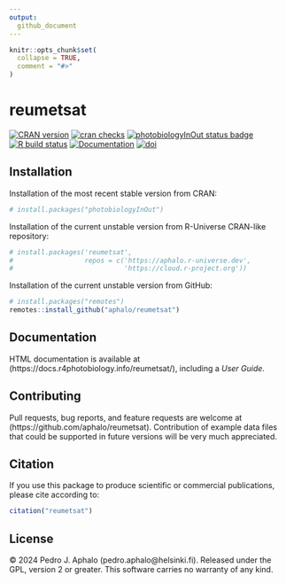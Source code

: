 ```yaml
---
output:
  github_document
---
```


```r
knitr::opts_chunk$set(
  collapse = TRUE,
  comment = "#>"
)
```

# reumetsat

<!-- badges: start -->
[![CRAN version](https://www.r-pkg.org/badges/version-last-release/reumetsat)](https://cran.r-project.org/package=reumetsat) 
[![cran checks](https://badges.cranchecks.info/worst/reumetsat.svg)](https://cran.r-project.org/web/checks/check_results_reumetsat.html)
[![photobiologyInOut status badge](https://aphalo.r-universe.dev/badges/reumetsat)](https://aphalo.r-universe.dev/reumetsat)
[![R build status](https://github.com/aphalo/reumetsat/workflows/R-CMD-check/badge.svg)](https://github.com/aphalo/reumetsat/actions)
[![Documentation](https://img.shields.io/badge/documentation-reumetsat-informational.svg)](https://docs.r4photobiology.info/reumetsat/)
[![doi](https://img.shields.io/badge/doi-10.32614/CRAN.package.reumetsat-blue.svg)](https://doi.org/10.32614/CRAN.package.reumetsat)
<!-- badges: end -->

## Installation

Installation of the most recent stable version from CRAN:

```r
# install.packages("photobiologyInOut")
```

Installation of the current unstable version from R-Universe CRAN-like repository:

```r
# install.packages('reumetsat', 
#                  repos = c('https://aphalo.r-universe.dev', 
#                            'https://cloud.r-project.org'))
```

Installation of the current unstable version from GitHub:

```r
# install.packages("remotes")
remotes::install_github("aphalo/reumetsat")
```

## Documentation 

HTML documentation is available at (https://docs.r4photobiology.info/reumetsat/), including a _User Guide_.

## Contributing

Pull requests, bug reports, and feature requests are welcome at (https://github.com/aphalo/reumetsat). Contribution of example data files that could
be supported in future versions will be very much appreciated.

## Citation

If you use this package to produce scientific or commercial publications, please cite according to:

```r
citation("reumetsat")
```

## License

© 2024 Pedro J. Aphalo (pedro.aphalo@helsinki.fi). Released under the GPL, version 2 or greater. This software carries no warranty of any kind.

